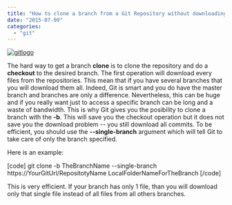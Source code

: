 ```yaml
---
title: "How to clone a branch from a Git Repository without downloading every branches"
date: "2015-07-09"
categories: 
  - "git"
---
```


[![gitlogo](http://patrickdesjardins.com/blog/wp-content/uploads/2015/02/gitlogo.jpg)](http://patrickdesjardins.com/blog/how-to-clone-a-branch-from-a-git-repository-without-downloading-every-branches/gitlogo)

The hard way to get a branch **clone** is to clone the repository and do a **checkout** to the desired branch. The first operation will download every files from the repositories. This mean that if you have several branches that you will download them all. Indeed, Git is smart and you do have the master branch and branches are only a difference. Nevertheless, this can be huge and if you really want just to access a specific branch can be long and a waste of bandwidth. This is why Git gives you the posibility to clone a branch with the **\-b**. This will save you the checkout operation but it does not save you the download problem -- you still download all commits. To be efficient, you should use the **\--single-branch** argument which will tell Git to take care of only the branch specified.

Here is an example:

\[code\] git clone -b TheBranchName --single-branch https://YourGitUrl/RepositotyName LocalFolderNameForTheBranch \[/code\]

This is very efficient. If your branch has only 1 file, than you will download only that single file instead of all files from all others branches.
